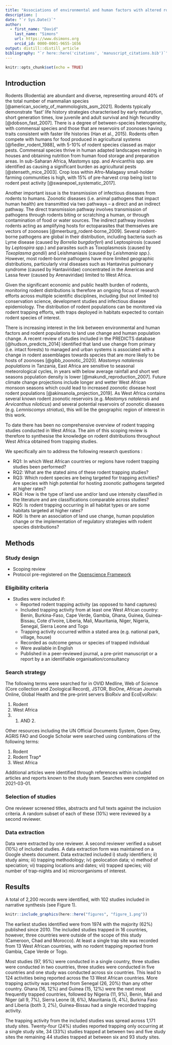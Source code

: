 ```yaml
---
title: "Associations of environmental and human factors with altered rodent populations in West Africa: A scoping review"
description: |
date: "`r Sys.Date()`"
author: 
  - first_name: "David"
    last_name: "Simons"
    url: https://www.dsimons.org
    orcid_id: 0000-0001-9655-1656
output: distill::distill_article
bibliography: "`r here::here('citations', 'manuscript_citations.bib')`"
---
```


```r
knitr::opts_chunk$set(echo = TRUE)
```


## Introduction


Rodents (Rodentia) are abundant and diverse, representing around 40% of the total number of mammalian species [@american_society_of_mammologists_asm_2021]. Rodents typically demonstrate ‘fast’ life history strategies characterised by early maturation, short generation times, low juvenile and adult survival and high fecundity [@dobson_fast_2007]. There is a degree of between-species heterogeneity, with commensal species and those that are reservoirs of zoonoses having traits consistent with faster life histories (Han et al., 2015). Rodents often compete with humans for food produced in agricultural systems [@fiedler_rodent_1988], with 5-10% of rodent species classed as major pests. Commensal species thrive in human adapted landscapes nesting in houses and obtaining nutrition from human food storage and preparation areas. In sub-Saharan Africa, Mastomys spp. and Arvicanthis spp. are identified as causing a significant burden as agricultural pests [@stenseth_mice_2003]. Crop loss within Afro-Malagasy small-holder farming communities is high, with 15% of pre-harvest crop being lost to rodent pest activity [@swanepoel_systematic_2017].

Another important issue is the transmission of infectious diseases from rodents to humans. Zoonotic diseases (i.e. animal pathogens that impact human health) are transmitted via two pathways – a direct and an indirect pathway. The direct transmission pathway involves transmission of pathogens through rodents biting or scratching a human, or through contamination of food or water sources. The indirect pathway involves rodents acting as amplifying hosts for ectoparasites that themselves are vectors of zoonoses [@meerburg_rodent-borne_2009]. Several rodent-borne pathogens are global in their distribution, including bacteria such as Lyme disease (caused by *Borrelia burgdorferi*) and Leptospirosis (caused by *Leptospira spp.*) and parasites such as Toxoplasmosis (caused by *Toxoplasma gondii*) and Leishmaniasis (caused by *Leishmania spp.*). However, most rodent-borne pathogens have more limited geographic distributions, particularly viral diseases such as Hantavirus pulmonary syndrome (caused by Hantaviridae) concentrated in the Americas and Lassa fever (caused by Arenaviridae) limited to West Africa.

Given the significant economic and public health burden of rodents, monitoring rodent distributions is therefore an ongoing focus of research efforts across multiple scientific disciplines, including (but not limited to) conservation science, development studies and infectious disease epidemiology. The distribution of rodent populations can be monitored via rodent trapping efforts, with traps deployed in habitats expected to contain rodent species of interest.

There is increasing interest in the link between environmental and human factors and rodent populations to land use change and human population change. A recent review of studies included in the PREDICTS database [@hudson_predicts_2014] identified that land use change from primary (i.e. intact forests) to managed and urban systems is associated with a change in rodent assemblages towards species that are more likely to be hosts of zoonoses [@gibb_zoonotic_2020]. *Mastomys natalensis populations* in Tanzania, East Africa are sensitive to seasonal meteorological cycles, in years with below average rainfall and short wet seasons population density is lower [@makundi_reproduction_2007]. Future climate change projections include longer and wetter West African monsoon seasons which could lead to increased zoonotic disease host rodent populations [@akinsanola_projection_2019]. As West Africa contains several known rodent zoonotic reservoirs (e.g. *Mastomys natalensis* and *Arvicanthus niloticus*) and several potential reservoirs of zoonotic diseases (e.g. *Lemniscomys striatus*), this will be the geographic region of interest in this work.

To date there has been no comprehensive overview of rodent trapping studies conducted in West Africa. The aim of this scoping review is therefore to synthesise the knowledge on rodent distributions throughout West Africa obtained from trapping studies.

We specifically aim to address the following research questions :

  +	RQ1: In which West African countries or regions have rodent trapping studies been performed?
  + RQ2: What are the stated aims of these rodent trapping studies?
  + RQ3: Which rodent species are being targeted for trapping activities? Are species with high potential for hosting zoonotic pathogens targeted at higher rates?
  + RQ4: How is the type of land use and/or land use intensity classified in the literature and are classifications comparable across studies?
  +	RQ5: Is rodent trapping occurring in all habitat types or are some habitats targeted at higher rates?
  +	RQ6: Is there an association of land use change, human population change or the implementation of regulatory strategies with rodent species distributions?

## Methods


### Study design

  + Scoping review
  + Protocol pre-registered on the [Openscience Framework](...)

### Eligibility criteria

  + Studies were included if:
    + Reported rodent trapping activity (as opposed to hand captures)
    + Included trapping activity from at least one West African country: Benin, Burkina-Faso, Cape Verde, Gambia, Ghana, Guinea, Guinea-Bissau, Cote d'Ivoire, Liberia, Mali, Mauritania, Niger, Nigeria, Senegal, Sierra Leone and Togo
    + Trapping activity occurred within a stated area (e.g. national park, village, house)
    + Recorded as outcome genus or species of trapped individual
    + Were available in English
    + Published in a peer-reviewed journal, a pre-print manuscript or a report by a an identifiable organisation/consultancy

### Search strategy

The following terms were searched for in OVID Medline, Web of Science (Core collection and Zoological Record), JSTOR, BioOne, African Journals Online, Global Health and the pre-print servers BioRxiv and EcoEvoRxiv:

  1. Rodent
  2. West Africa
  3. 1. AND 2.

Other resources including the UN Official Documents System, Open Grey, AGRIS FAO and Google Scholar were searched using combinations of the following terms:

  1. Rodent
  2. Rodent Trap*
  3. West Africa

Additional articles were identified through references within included articles and reports known to the study team. Searches were completed on 2021-03-01.

### Selection of studies

One reviewer screened titles, abstracts and full texts against the inclusion criteria. A random subset of each of these (10%) were reviewed by a second  reviewer.

### Data extraction

Data were extracted by one reviewer. A second reviewer verified a subset (10%) of included studies. A data extraction form was maintained on a Google sheets document. Data extracted included i) study identifiers; ii) study aims; iii) trapping methodology; iv) geolocation data; v) method of speciation; vi) trapping locations and dates; vii) trapped species; viii) number of trap-nights and ix) microorganisms of interest.


## Results

A total of 2,200 records were identified, with 102 studies included in narrative synthesis (see Figure 1).

``` r
knitr::include_graphics(here::here("figures", "figure_1.png"))
```

The earliest studies identified were from 1974 with the majority (62%) published since 2010. The included studies trapped in 16 countries, however, three countries were outside of the scope of this study (Cameroon, Chad and Morocco). At least a single trap site was recorded from 13 West African countries, with no rodent trapping reported from Gambia, Cape Verde or Togo. 

Most studies (97, 95%) were conducted in a single country, three studies were conducted in two countries, three studies were conducted in five countries and one study was conducted across six countries. This lead to 124 activities being reported across the 13 West African countries. More trapping activity was reported from Senegal (26, 20%) than any other country. Ghana (16, 12%) and Guinea (15, 12%) were the next most frequently trapped countries, followed by Nigeria (11, 9%), Benin, Mali and Niger (all 9, 7%), Sierra Leone (8, 6%), Mauritania (5, 4%), Burkina Faso and Liberia (both 3, 2%), Guinea-Bissau had a single recorded trapping activity. 

The trapping activity from the included studies was spread across 1,171 study sites. Twenty-four (24%) studies reported trapping only occurring at a single study site, 34 (33%) studies trapped at between two and five study sites the remaining 44 studies trapped at between six and 93 study sites.  
